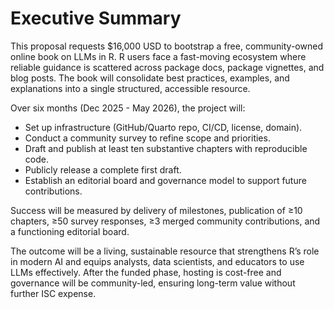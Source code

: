 # Executive Summary

This proposal requests $16,000 USD to bootstrap a free, community-owned online book on LLMs in R. R users face a fast-moving ecosystem where reliable guidance is scattered across package docs, package vignettes, and blog posts. The book will consolidate best practices, examples, and explanations into a single structured, accessible resource.

Over six months (Dec 2025 - May 2026), the project will:

- Set up infrastructure (GitHub/Quarto repo, CI/CD, license, domain).
- Conduct a community survey to refine scope and priorities.
- Draft and publish at least ten substantive chapters with reproducible code.
- Publicly release a complete first draft.
- Establish an editorial board and governance model to support future contributions.

Success will be measured by delivery of milestones, publication of ≥10 chapters, ≥50 survey responses, ≥3 merged community contributions, and a functioning editorial board.

The outcome will be a living, sustainable resource that strengthens R's role in modern AI and equips analysts, data scientists, and educators to use LLMs effectively. After the funded phase, hosting is cost-free and governance will be community-led, ensuring long-term value without further ISC expense.
